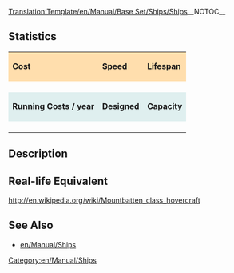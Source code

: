 <noinclude>[[Translation:Template/en/Manual/Base Set/Ships/Ships]]</noinclude>__NOTOC__

<noinclude>
{{en/Warning|Do not edit this template to add details to a ship's page, please edit the ship's page itself.}}
</noinclude>

==Statistics==
{| cellspacing="3" align="center"
|style="background:#ffdead;"| '''Cost'''
|style="background:#ffdead;"| '''Speed''' 
|style="background:#ffdead;"|'''Lifespan'''
|-
| {{{Cost}}}
| {{{Speed}}}
| {{{Lifespan}}}
|-
|style="background:#dfefef;"|'''Running Costs / year'''
|style="background:#dfefef;"|'''Designed'''
|style="background:#dfefef;"|'''Capacity'''
|-
| {{{Annual}}}
| {{{Designed}}}
| {{{Capacity}}}
|}

==Description==
{{{Description}}}

==Real-life Equivalent==
{{{Real-life}}}
http://en.wikipedia.org/wiki/Mountbatten_class_hovercraft

==See Also==
*[[en/Manual/Ships]]

[[Category:en/Manual/Ships]]